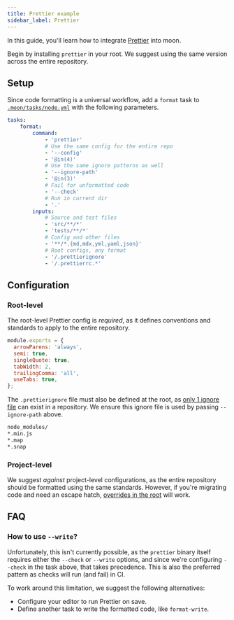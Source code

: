```yaml
---
title: Prettier example
sidebar_label: Prettier
---
```



<HeadingApiLink to="https://github.com/moonrepo/examples/blob/master/.moon/tasks/node.yml#L41" />

In this guide, you'll learn how to integrate [Prettier](https://prettier.io/) into moon.

Begin by installing `prettier` in your root. We suggest using the same version across the entire
repository.

<AddDepsTabs dep="prettier" dev />

## Setup

Since code formatting is a universal workflow, add a `format` task to
[`.moon/tasks/node.yml`](../../config/tasks) with the following parameters.

```yaml title=".moon/tasks/node.yml"
tasks:
	format:
		command:
			- 'prettier'
			# Use the same config for the entire repo
			- '--config'
			- '@in(4)'
			# Use the same ignore patterns as well
			- '--ignore-path'
			- '@in(3)'
			# Fail for unformatted code
			- '--check'
			# Run in current dir
			- '.'
		inputs:
			# Source and test files
			- 'src/**/*'
			- 'tests/**/*'
			# Config and other files
			- '**/*.{md,mdx,yml,yaml,json}'
			# Root configs, any format
			- '/.prettierignore'
			- '/.prettierrc.*'
```

## Configuration

### Root-level

The root-level Prettier config is _required_, as it defines conventions and standards to apply to
the entire repository.

```js title=".prettierrc.js"
module.exports = {
  arrowParens: 'always',
  semi: true,
  singleQuote: true,
  tabWidth: 2,
  trailingComma: 'all',
  useTabs: true,
};
```

The `.prettierignore` file must also be defined at the root, as
[only 1 ignore file](https://prettier.io/docs/en/ignore.html#ignoring-files-prettierignore) can
exist in a repository. We ensure this ignore file is used by passing `--ignore-path` above.

```bash title=".prettierignore"
node_modules/
*.min.js
*.map
*.snap
```

### Project-level

We suggest _against_ project-level configurations, as the entire repository should be formatted
using the same standards. However, if you're migrating code and need an escape hatch,
[overrides in the root](https://prettier.io/docs/en/configuration.html#configuration-overrides) will
work.

## FAQ

### How to use `--write`?

Unfortunately, this isn't currently possible, as the `prettier` binary itself requires either the
`--check` or `--write` options, and since we're configuring `--check` in the task above, that takes
precedence. This is also the preferred pattern as checks will run (and fail) in CI.

To work around this limitation, we suggest the following alternatives:

- Configure your editor to run Prettier on save.
- Define another task to write the formatted code, like `format-write`.
